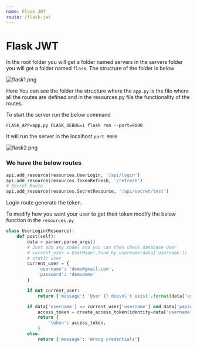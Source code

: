 ```yaml
---
name: Flask JWT
route: /flask-jwt
---
```


# Flask JWT

In the root folder you will get a folder named servers in the servers folder you will get a folder named `flask`. The structure of the folder is below

![flask1.png](../images/flask1.png)

Here You can see the folder the structure where the `app.py` is the file where all the routes are defined and in the resources.py file the functionality of the routes.

To start the server run the below command

```
FLASK_APP=app.py FLASK_DEBUG=1 flask run --port=9000
```

It will run the server in the localhost `port 9000`

![flask2.png](../images/flask2.png)

### We have the below routes

```python
api.add_resource(resources.UserLogin, '/api/login')
api.add_resource(resources.TokenRefresh, '/refresh')
# Secret Route
api.add_resource(resources.SecretResource, '/api/secret/test')
```

Login route generate the token.

To modify how you want your user to get their token modify the below function in the `resources.py`

```python
class UserLogin(Resource):
    def post(self):
        data = parser.parse_args()
        # Just add any model and you can then check database User
        # current_user = UserModel.find_by_username(data['username'])
        # static user
        current_user = {
            'username': 'demo@gmail.com',
            'password': 'demodemo'
        }

        if not current_user:
            return {'message': 'User {} doesn\'t exist'.format(data['username'])}

        if data['username'] == current_user['username'] and data['password'] == current_user['password']:
            access_token = create_access_token(identity=data['username'])
            return {
                'token': access_token,
            }
        else:
            return {'message': 'Wrong credentials'}
```